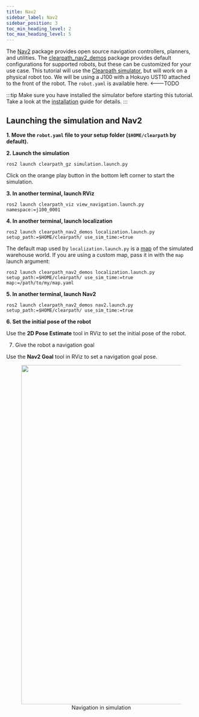 ```yaml
---
title: Nav2
sidebar_label: Nav2
sidebar_position: 3
toc_min_heading_level: 2
toc_max_heading_level: 5
---
```


The [Nav2](https://github.com/ros-planning/navigation2) package provides open source navigation controllers, planners, and utilities. The [clearpath_nav2_demos](https://github.com/clearpathrobotics/clearpath_nav2_demos/tree/main) package
provides default configurations for supported robots, but these can be customized for your use case. This tutorial will use the [Clearpath simulator](../simulator/overview), but will work on a physical robot too.
We will be using a J100 with a Hokuyo UST10 attached to the front of the robot. The `robot.yaml` is available here. <---TODO

:::tip
Make sure you have installed the simulator before starting this tutorial. Take a look at the [installation](../simulator/install) guide for details.
:::

## Launching the simulation and Nav2

**1. Move the `robot.yaml` file to your setup folder (`$HOME/clearpath` by default).**

**2. Launch the simulation**

```
ros2 launch clearpath_gz simulation.launch.py
```

Click on the orange play button in the bottom left corner to start the simulation.

**3. In another terminal, launch RViz**

```
ros2 launch clearpath_viz view_navigation.launch.py namespace:=j100_0001
```
**4. In another terminal, launch localization**

```
ros2 launch clearpath_nav2_demos localization.launch.py setup_path:=$HOME/clearpath/ use_sim_time:=true
```

The default map used by `localization.launch.py` is a [map](https://github.com/clearpathrobotics/clearpath_nav2_demos/blob/main/maps/warehouse.yaml) of the simulated warehouse world.
If you are using a custom map, pass it in with the `map` launch argument:

```
ros2 launch clearpath_nav2_demos localization.launch.py setup_path:=$HOME/clearpath/ use_sim_time:=true map:=/path/to/my/map.yaml
```

**5. In another terminal, launch Nav2**

```
ros2 launch clearpath_nav2_demos nav2.launch.py setup_path:=$HOME/clearpath/ use_sim_time:=true
```


**6. Set the initial pose of the robot**

Use the **2D Pose Estimate** tool in RViz to set the initial pose of the robot.

7. Give the robot a navigation goal

Use the **Nav2 Goal** tool in RViz to set a navigation goal pose.

<center>
  <figure>
    <img
      src="/img/software_images/ros2/nav2.gif"
      width="900"
    />
    <figcaption>Navigation in simulation</figcaption>
  </figure>
</center>
